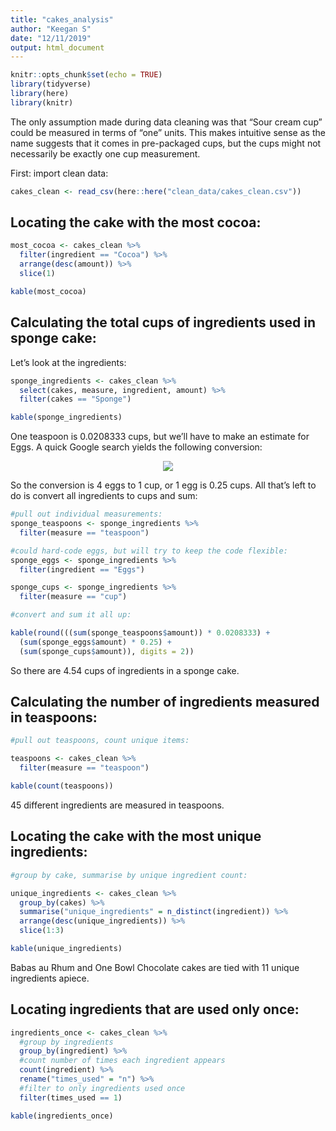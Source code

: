 ```yaml
---
title: "cakes_analysis"
author: "Keegan S"
date: "12/11/2019"
output: html_document
---
```


```r
knitr::opts_chunk$set(echo = TRUE)
library(tidyverse)
library(here)
library(knitr)
```

The only assumption made during data cleaning was that "Sour cream cup" could be measured in terms of "one" units. This makes intuitive sense as the name suggests that it comes in pre-packaged cups, but the cups might not necessarily be exactly one cup measurement.

First: import clean data:

```r
cakes_clean <- read_csv(here::here("clean_data/cakes_clean.csv"))
```

## Locating the cake with the most cocoa:

```r
most_cocoa <- cakes_clean %>%
  filter(ingredient == "Cocoa") %>%
  arrange(desc(amount)) %>%
  slice(1)

kable(most_cocoa)
```

## Calculating the total cups of ingredients used in sponge cake: 

Let's look at the ingredients:
```r
sponge_ingredients <- cakes_clean %>%
  select(cakes, measure, ingredient, amount) %>%
  filter(cakes == "Sponge")

kable(sponge_ingredients)
```

One teaspoon is 0.0208333 cups, but we'll have to make an estimate for Eggs. A quick Google search yields the following conversion:

<center>
![](egg_conversion.png) 
</center>

So the conversion is 4 eggs to 1 cup, or 1 egg is 0.25 cups. All that's left to do is convert all ingredients to cups and sum:

```r
#pull out individual measurements:
sponge_teaspoons <- sponge_ingredients %>%
  filter(measure == "teaspoon")

#could hard-code eggs, but will try to keep the code flexible:
sponge_eggs <- sponge_ingredients %>%
  filter(ingredient == "Eggs")

sponge_cups <- sponge_ingredients %>%
  filter(measure == "cup")

#convert and sum it all up:

kable(round(((sum(sponge_teaspoons$amount)) * 0.0208333) + 
  (sum(sponge_eggs$amount) * 0.25) +
  (sum(sponge_cups$amount)), digits = 2))
```

So there are 4.54 cups of ingredients in a sponge cake. 

## Calculating the number of ingredients measured in teaspoons: 

```r
#pull out teaspoons, count unique items:

teaspoons <- cakes_clean %>%
  filter(measure == "teaspoon")

kable(count(teaspoons))
```

45 different ingredients are measured in teaspoons.

## Locating the cake with the most unique ingredients: 

```r
#group by cake, summarise by unique ingredient count:

unique_ingredients <- cakes_clean %>%
  group_by(cakes) %>%
  summarise("unique_ingredients" = n_distinct(ingredient)) %>%
  arrange(desc(unique_ingredients)) %>%
  slice(1:3)

kable(unique_ingredients)
```

Babas au Rhum	and One Bowl Chocolate cakes are tied with 11 unique ingredients apiece.


## Locating ingredients that are used only once:

```r

ingredients_once <- cakes_clean %>%
  #group by ingredients
  group_by(ingredient) %>%
  #count number of times each ingredient appears
  count(ingredient) %>%
  rename("times_used" = "n") %>%
  #filter to only ingredients used once
  filter(times_used == 1)

kable(ingredients_once)
```

